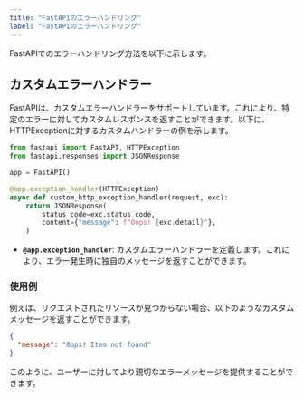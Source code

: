 ```yaml
---
title: "FastAPIのエラーハンドリング"
label: "FastAPIのエラーハンドリング"
---
```


FastAPIでのエラーハンドリング方法を以下に示します。

## カスタムエラーハンドラー

FastAPIは、カスタムエラーハンドラーをサポートしています。これにより、特定のエラーに対してカスタムレスポンスを返すことができます。以下に、HTTPExceptionに対するカスタムハンドラーの例を示します。

```python
from fastapi import FastAPI, HTTPException
from fastapi.responses import JSONResponse

app = FastAPI()

@app.exception_handler(HTTPException)
async def custom_http_exception_handler(request, exc):
    return JSONResponse(
        status_code=exc.status_code,
        content={"message": f"Oops! {exc.detail}"},
    )
```

- **`@app.exception_handler`**: カスタムエラーハンドラーを定義します。これにより、エラー発生時に独自のメッセージを返すことができます。

### 使用例

例えば、リクエストされたリソースが見つからない場合、以下のようなカスタムメッセージを返すことができます。

```json
{
  "message": "Oops! Item not found"
}
```

このように、ユーザーに対してより親切なエラーメッセージを提供することができます。
